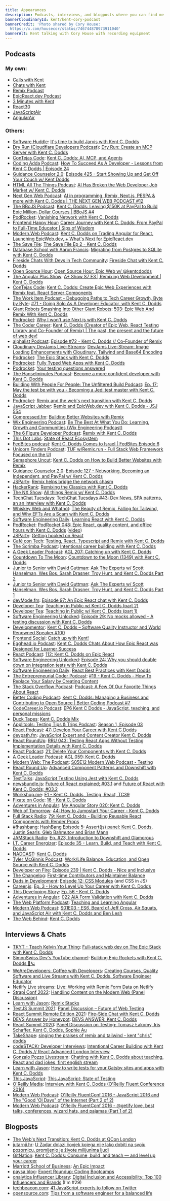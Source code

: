 ```yaml
---
title: Appearances
description: Podcasts, interviews, and blogposts where you can find me featured
bannerCloudinaryId: kent/kent-cory-podcast
bannerCredit: 'Photo shared by Cory House:
  https://x.com/housecor/status/746744878973911040'
bannerAlt: Kent talking with Cory House with recording equipment
---
```


## Podcasts

### My own:

- [Calls with Kent](https://kentcdodds.com/calls)
- [Chats with Kent](https://kentcdodds.com/chats)
- [Remix Podcast](https://remix.transistor.fm)
- [EpicReact.dev Podcast](https://epicreact.dev/podcast)
- [3 Minutes with Kent](https://briefs.fm/3-minutes-with-kent)
- [React30](https://react30.com)
- [JavaScriptAir](https://javascriptair.com)
- [AngularAir](https://angularair.com)

### Others:

- [Software Huddle](https://www.youtube.com/@SoftwareHuddle): [It's time to build Jarvis with Kent C. Dodds](https://www.youtube.com/watch?v=a5eo0OIJlXo)
- [Dry Run (Cloudflare Developers Podcast)](https://www.youtube.com/playlist?list=PLzfTyn6__SjigQDdrfwdYcvQ_CNzHMWqK): [Dry Run: Create an MCP Server with Kent C. Dodds](https://www.youtube.com/watch?v=B-HEItnoLg0)
- [ConTejas Code](https://www.youtube.com/playlist?list=PLEJpU2pV0Lie1VWU1unMg_7FRQ1gqFmAZ): [Kent C. Dodds: AI, MCP, and Agents](https://www.youtube.com/watch?v=ilmRsX2X7zM&list=PLI7xwGSSw_fIRv8Q4nz77IqgqhRxTBbBW)
- [Coding Adda Podcast](https://www.youtube.com/playlist?list=PLI7xwGSSw_fIRv8Q4nz77IqgqhRxTBbBW): [How To Succeed As A Developer - Lessons from Kent C Dodds | Episode 24](https://www.youtube.com/watch?v=ilmRsX2X7zM&list=PLI7xwGSSw_fIRv8Q4nz77IqgqhRxTBbBW)
- [Guidance Counselor 2.0](https://open.spotify.com/show/2UBzvscEgepXLUKvA5c24x): [Episode 425 - Start Showing Up and Get Off Your Couch w/ Kent Dodds](https://open.spotify.com/episode/2qdwNKjiVZODYnWHp5GJEj?si=qIu5ktErRbet4DvGvm_eGA)
- [HTML All The Things Podcast](https://www.htmlallthethings.com/podcast): [AI Has Broken the Web Developer Job Market w/ Kent C. Dodds](https://www.htmlallthethings.com/podcasts/ai-has-broken-the-web-developer-job-market-w-kent-c-dodds)
- [Next Gen Web Podcast](https://www.youtube.com/playlist?list=PLt_XztmVMV6pv9tqot9LMU2FCNBUJeTVd): [AI in programming, Remix, Next.js, PESPA & more with Kent C. Dodds | THE NEXT GEN WEB PODCAST #12](https://www.youtube.com/watch?v=Y_zsigyj1So)
- [The BBoJS Podcast](https://www.youtube.com/playlist?list=PL4qsujwiHvcOFo1xwYPK5niEAWJXes5Uo):
  [Kent C. Dodds: Leaving $150K at PayPal to Build Epic Million-Dollar Courses | BBoJS #4](https://www.youtube.com/watch?v=WkoZakIY33I&list=PL4qsujwiHvcOFo1xwYPK5niEAWJXes5Uo)
- [PodRocket](https://podrocket.logrocket.com/):
  [Vanishing Network with Kent C. Dodds](https://podrocket.logrocket.com/vanishing-network-kent-c-dodds)
- [Frontend Happy Hour](https://www.youtube.com/playlist?list=PLndQ1CPLSg0oKdzY4cSsNm2-eq3l6MF-j):
  [Career Journey with Kent C. Dodds: From PayPal to Full-Time Educator | Sips of Wisdom](https://www.youtube.com/watch?v=nO_Jw7n8evU&list=PLndQ1CPLSg0oKdzY4cSsNm2-eq3l6MF-j&index=22)
- [Modern.Web Podcast](https://www.youtube.com/playlist?list=PL-G5r6j4GptFBmxZGbtqT_1mb_sUgCs4T):
  [Kent C. Dodds on Trading Angular for React, Launching EpicWeb.dev, + What's Next for EpicReact.dev](https://www.youtube.com/watch?v=DbdbfuqoGv4&list=PL-G5r6j4GptFBmxZGbtqT_1mb_sUgCs4T)
- [The Save File](https://www.youtube.com/playlist?list=PLGUwjXxvasIczMiiZ5joRlTA-PFydJZbb):
  [The Save File Ep 2 - Kent C. Dodds](https://www.youtube.com/watch?v=iuZBELeLMZg&list=PLGUwjXxvasIczMiiZ5joRlTA-PFydJZbb)
- [Database School with Aaron Francis](https://www.youtube.com/playlist?list=PLI72dgeNJtzqElnNB6sQoAn2R-F3Vqm15):
  [Migrating from Postgres to SQLite with Kent C. Dodds](https://www.youtube.com/watch?v=KYDlqTdJmac&list=PLI72dgeNJtzqElnNB6sQoAn2R-F3Vqm15)
- [Fireside Chats With Devs in Tech Community](https://www.youtube.com/playlist?list=PLPHxMTcSz7K4oXKCn7k87tASptOIOOJ4d):
  [Fireside Chat with Kent C. Dodds](https://www.youtube.com/watch?v=AJuIoLc5rac&list=PLPHxMTcSz7K4oXKCn7k87tASptOIOOJ4d)
- [Open Source Hour](https://x.com/saucedopen):
  [Open Source Hour: Epic Web w/ @kentcdodds](https://x.com/i/spaces/1vOxwjYpwEmJB/peek)
- [The Angular Plus Show](https://ng.show):
  [A+ Show S7 E3 | Remixing Web Development | Kent C. Dodds](https://www.spreaker.com/episode/a-show-s7-e3-remixing-web-development-kent-c-dodds--58938768)
- [ConTejas Code](https://www.youtube.com/playlist?list=PLEJpU2pV0Lie1VWU1unMg_7FRQ1gqFmAZ):
  [Kent C. Dodds: Create Epic Web Experiences with Remix feat. React Server Components](https://www.youtube.com/watch?v=DCzHkH6Q67Q&list=PLEJpU2pV0Lie1VWU1unMg_7FRQ1gqFmAZ&index=3)
- [The Work Item Podcast - Debugging Paths to Tech Career Growth, Byte by Byte](https://theworkitem.com/):
  [#71 - Going Solo As A Developer Educator, with Kent C. Dodds](https://theworkitem.com/blog/going-solo-kent-c-dodds/)
- [Giant Robots Smashing Into Other Giant Robots](https://www.giantrobots.fm/):
  [503: Epic Web And Remix With Kent C. Dodds](https://www.giantrobots.fm/503)
- [Podrocket](https://podrocket.logrocket.com/):
  [Why I won't use Next.js with Kent C. Dodds](https://podrocket.logrocket.com/why-i-dont-use-next-js-kent-c-dodds)
- [The Coder Career](https://www.thecodercareer.com/):
  [Kent C. Dodds (Creator of Epic Web, React Testing Library and Co-Founder of Remix) | The past, the present and the future of web dev!](https://shows.acast.com/the-coder-career/episodes/kent-c-dodds-creator-of-epic-web)
- [alphalist Podcast](https://alphalist.com/podcast):
  [Episode #72 - Kent C. Dodds // Co-Founder of Remix](https://alphalist.com/podcast/72-kent-c-dodds-co-founder-remix)
- [Cloudinary DevJams Live-Streams](https://cloudinary.com/podcasts):
  [DevJams Live-Stream: Image Loading Enhancements with Cloudinary, Tailwind and Base64 Encoding](https://www.youtube.com/watch?v=cRZv2MlK7MA&list=PLV5CVI1eNcJi8sor_aQ2AzOeQ3On3suOr&index=1)
- [Podrocket](https://podrocket.logrocket.com/):
  [The Epic Stack with Kent C. Dodds](https://podrocket.logrocket.com/the-epic-stack)
- [Podrocket](https://podrocket.logrocket.com/):
  [Fully Typed Web Apps with Kent C. Dodds](https://podrocket.logrocket.com/fully-typed-web-apps)
- [Podrocket](https://podrocket.logrocket.com/):
  [Your testing questions answered](https://podrocket.logrocket.com/mailbag-1)
- [The Hanselminutes Podcast](https://www.hanselminutes.com/):
  [Become a more confident developer with Kent C. Dodds](https://www.hanselminutes.com/878/become-a-more-confident-developer-with-kent-c-dodds)
- [Building With People For People: The Unfiltered Build Podcast](https://anchor.fm/buildingwithpeople):
  [Ep. 17: May the test be with you - Becoming a Jedi test master with Kent C. Dodds](https://anchor.fm/buildingwithpeople/episodes/Ep--17-May-the-test-be-with-you---Becoming-a-Jedi-test-master-with-Kent-C--Dodds-e1s415j)
- [Podrocket](https://podrocket.logrocket.com/):
  [Remix and the web's next transition with Kent C. Dodds](https://podrocket.logrocket.com/remix-web-transition)
- [JavaScript Jabber](https://topenddevs.com/podcasts/javascript-jabber):
  [Remix and EpicWeb.dev with Kent C. Dodds - JSJ 554](https://topenddevs.com/podcasts/javascript-jabber/episodes/remix-and-epicweb-dev-with-kent-c-dodds-jsj-554)
- [Compressed.fm](https://compressed.fm):
  [Building Better Websites with Remix](https://www.compressed.fm/episode/89)
- [Wix Engineering Podcast](https://pod.link/1503976848):
  [Be The Best At What You Do: Learning, Growth and Communities (Wix Engineering Podcast)](https://pod.link/1503976848/episode/5c3968b22e22518f2150cc7c87e629d2)
- [The 6 Figure Developer Podcast](https://6figuredev.com/podcast):
  [Remix with Kent C. Dodds](https://6figuredev.com/podcast/remix-with-kent-c-dodds)
- [This Dot Labs](https://thisdot.co):
  [State of React Ecosystem](https://www.youtube.com/watch?v=e3faQlkUQf4)
- [FedBites podcast](https://www.youtube.com/channel/UCsitLIN-qxzvSqOlZjDh5qA):
  [Kent C. Dodds Comes to Israel | FedBites Episode 6](https://www.youtube.com/watch?v=mkuXLFHHyuE)
- [Unicorn Finders Podcast](https://x.com/unicornfinders3):
  [TUF w/Remix.run - Full Stack Web Framework Focused on the UI](https://open.spotify.com/episode/0HRs07Ystt4LFqvOytB0Fz?si=LZkR1t-tRUCoudyTt5BmqA&nd=1)
- [Semaphore Uncut](https://semaphoreci.com/podcast):
  [Kent C. Dodds on How to Build Better Websites with Remix](https://semaphoreci.com/blog/kent-c-dodds-remix)
- [Guidance Counselor 2.0](https://open.spotify.com/show/2UBzvscEgepXLUKvA5c24x):
  [Episode 127 - Networking, Becoming an Independent, and PayPal w/ Kent C. Dodds](https://open.spotify.com/episode/4nmeT7VDj102LKxgIR7YHi)
- [JSParty](https://changelog.com/jsparty):
  [Remix helps bridge the network chasm](https://changelog.com/jsparty/215)
- [HackerRank](https://hackerrank.com):
  [Remixing the Classics with Kent C. Dodds](https://x.com/i/spaces/1OyKADlwllNxb)
- [The NX Show](https://youtube.com/playlist?list=PLakNactNC1dE8KLQ5zd3fQwu_yQHjTmR5):
  [All things Remix w/ Kent C. Dodds](https://youtube.com/watch?v=BT8cPIAUnck)
- [TechChat Tuesdays](https://www.youtube.com/playlist?list=PL9oQ7yETvN10uBfob5Re3Jxg3wIM8uw72):
  [TechChat Tuesdays #43: Dev News, SPA patterns, an an interview with Kent C. Dodds](https://www.youtube.com/watch?v=198RfxYFZVk&list=PLV5CVI1eNcJi8sor_aQ2AzOeQ3On3suOr&index=3&t=2840s)
- [Whiskey Web and Whatnot](https://www.whiskeywebandwhatnot.fm/):
  [The Beauty of Remix, Falling for Tailwind, and Why EFTs Are a Scam with Kent C. Dodds](https://www.whiskeywebandwhatnot.fm/the-beauty-of-remix-falling-for-tailwind-and-why-efts-are-a-scam-with-kent-c-dodds/)
- [Software Engineering Daily](https://softwareengineeringdaily.com/):
  [Learning React with Kent C. Dodds](https://softwareengineeringdaily.com/2021/10/29/learning-react-with-kent-c-dodds/)
- [PodRocket](https://podrocket.logrocket.com/):
  [PodRocket 048: Epic React, quality content, and office hours with Kent C. Dodds](https://podrocket.logrocket.com/epic-react)
  ([video](https://www.youtube.com/watch?v=efw1wQ9VUZU))
- [JSParty](https://changelog.com/jsparty):
  [Getting hooked on React](https://changelog.com/jsparty/186)
- [Café con Tech](https://www.cafecon.tech/):
  [Testing, React, Typescript and Remix with Kent C. Dodds](https://www.cafecon.tech/1081172/8869619-testing-react-typescript-and-remix-with-kent-c-dodds)
- [The Scrimba Podcast](https://feeds.transistor.fm/scrimba):
  [Intentional career building with Kent C. Dodds](https://scrimba.com/articles/career-building-with-kent-dodds/)
- [A Geek Leader Podcast](https://www.ageekleader.com):
  [AGL 207: Catching up with Kent C. Dodds](https://www.ageekleader.com/agl-207-catching-up-with-kent-c-dodds/)
- [Countdown To The Moon](https://www.youtube.com/playlist?list=PLLblkUZWPJDdHlkBAQhWj5S99ZD1Vb4OJ):
  [Countdown to the Moon (1349) with Kent C. Dodds](https://www.youtube.com/watch?v=Bg5UZ7pY6AE&list=PLLblkUZWPJDdHlkBAQhWj5S99ZD1Vb4OJ)
- [Junior to Senior with David Guttman](https://juniortosenior.io):
  [Ask The Experts w/ Scott Hanselman, Wes Bos, Sarah Drasner, Troy Hunt, and Kent C. Dodds Part 2](https://juniortosenior.io/35)
- [Junior to Senior with David Guttman](https://juniortosenior.io):
  [Ask The Experts w/ Scott Hanselman, Wes Bos, Sarah Drasner, Troy Hunt, and Kent C. Dodds Part 1](https://juniortosenior.io/34)
- [devMode.fm](https://devmode.fm/):
  [Episode 97: An Epic React chat with Kent C. Dodds](https://devmode.fm/episodes/epic-react-with-kent-c-dodds)
- [Developer Tea](https://spec.fm/podcasts/developer-tea):
  [Teaching in Public w/ Kent C. Dodds (part 2)](https://spec.fm/podcasts/developer-tea/RAHNGgoH)
- [Developer Tea](https://spec.fm/podcasts/developer-tea):
  [Teaching in Public w/ Kent C. Dodds (part 1)](https://spec.fm/podcasts/developer-tea/X5XzqN7P)
- [Software Engineering Unlocked](https://www.software-engineering-unlocked.com/):
  [Episode 29: No mocks allowed – A testing discussion with Kent C. Dodds](https://www.software-engineering-unlocked.com/no-mocks-allowed/)
- [Developmentor](https://develomentor.com/):
  [Kent C. Dodds – Software Quality Instructor and World Renowned Speaker #100](https://develomentor.com/2020/10/15/kent-c-dodds-software-quality-instructor-and-world-renowned-speaker-100/)
- [Frontend Social](https://www.frontend.social/catchup):
  [Catch up with Kent!](https://www.frontend.social/catchup/with-kent)
- [Egghead.io Podcast](https://egghead.io/podcasts):
  [Kent C. Dodds Chats About How Epic React was Designed for Learner Success](https://egghead.io/podcasts/kent-c-dodds-chats-about-how-epic-react-was-designed-for-learner-success)
- [React Podcast](https://reactpodcast.com):
  [112: Kent C. Dodds on Epic React](https://reactpodcast.com/112)
- [Software Engineering Unlocked](https://www.software-engineering-unlocked.com/):
  [Episode 24: Why you should double down on integration tests with Kent C. Dodds](https://www.software-engineering-unlocked.com/double-down-integration-tests-kent-dodds/)
- [Software Engineering Daily](https://softwareengineeringdaily.com/):
  [React Best Practices with Kent Dodds](https://softwareengineeringdaily.com/2020/03/06/react-best-practices-with-kent-dodds/)
- [The Entrepreneurial Coder Podcast](https://www.ecpodcast.io/):
  [#19 - Kent C. Dodds - How To Replace Your Salary by Creating Content](https://www.ecpodcast.io/episodes/19-kent-c-dodds-how-to-replace-your-salary-by-creating-content)
- [The Stack Overflow Podcast](https://stackoverflow.blog/podcast/):
  [Podcast: A Few Of Our Favorite Things About React](https://stackoverflow.blog/2019/11/19/podcast-a-few-of-our-favorite-things-about-react/)
- [Better Coding Podcast](https://www.youtube.com/playlist?list=PLnTRniWXnjf9b4bVmkwNAtk1Cpna0uDNb):
  [Kent C. Dodds: Managing a Business and Contributing to Open Source | Better Coding Podcast #7](https://www.youtube.com/watch?v=4wRFXaLL4fA&list=PLnTRniWXnjf9b4bVmkwNAtk1Cpna0uDNb)
- [CodeCareer.io Podcast](https://anchor.fm/codecareer):
  [EP6 Kent C Dodds - JavaScript, teaching, and personal missions](https://anchor.fm/codecareer/episodes/EP6-Kent-C-Dodds---Javascript--teaching--and-personal-missions-e4rmum)
- [Duck Tapes](https://www.ducktapes.fm/):
  [Kent C. Dodds Mix](https://anchor.fm/ducktapes/episodes/Kent-C--Dodds-Mix-e4k0ur)
- [Applitools: Testing Tips & Trips Podcast](https://www.youtube.com/channel/UCk13Ucc26mWqI4xvsbO13jw):
  [Season 1, Episode 03](https://youtu.be/4zmyWJ8gc6U)
- [React Podcast](https://reactpodcast.com):
  [47: Develop Your Career with Kent C Dodds](https://reactpodcast.com/47)
- [devpath.fm](https://www.devpath.fm/):
  [JavaScript Expert and Content Creator Kent C. Dodds](https://www.devpath.fm/episodes/javascript-expert-and-content-creator-kent-c-dodds)
- [React RoundUp](https://topenddevs.com/podcasts/react-round-up):
  [RRU 043: Testing React Apps Without Testing Implementation Details with Kent C. Dodds](https://topenddevs.com/podcasts/react-round-up/episodes/rru-043-testing-react-apps-without-testing-implementation-details-with-kent-c-dodds)
- [React Podcast](https://reactpodcast.com):
  [21: Delete Your Components with Kent C. Dodds](https://reactpodcast.com/21)
- [A Geek Leader Podcast](https://www.ageekleader.com):
  [AGL 059: Kent C. Dodds](https://www.ageekleader.com/agl-059-kent-c-dodds)
- [Modern Web: The Podcast](https://www.thisdot.co/modern-web):
  [S05E12 Modern Web Podcast - Testing](https://youtu.be/nw-GFMW8LSQ)
- [React Round Up](https://topenddevs.com/podcasts/react-round-up):
  [Advanced Component Patterns and Downshift with Kent C. Dodds](https://topenddevs.com/podcasts/react-round-up/episodes/rru-003-advanced-component-patterns-and-downshift-with-kent-c-dodds)
- [TestTalks](https://joecolantonio.com/testtalks):
  [JavaScript Testing Using Jest with Kent C. Dodds](https://joecolantonio.com/testtalks/195-javascript-testing-using-jest-with-kent-c-dodds)
- [newsbundle.js](https://www.youtube.com/channel/UCDHuR3rK_PqaTuYH4qGN3fg):
  [Future of React explained; #03.1](https://youtu.be/_rFd01gvatQ) and
  [Future of React with Kent C. Dodds; #03.2](https://youtu.be/aRFBu0k8kIk?t=217s&list=PLV5CVI1eNcJi8sor_aQ2AzOeQ3On3suOr)
- [Workshop.me](https://www.youtube.com/channel/UCIGqC7zgqiFrGztcgXSSWOg):
  [E1 - Kent C. Dodds, Testing, React, TC39](https://youtu.be/deWkGD7ylcw?index=1&list=PLV5CVI1eNcJi8sor_aQ2AzOeQ3On3suOr)
- [Fixate on Code](http://fixate.it):
  [16 - Kent C. Dodds](http://fixate.it/podcast/consume-build-and-teach-kent-c-dodds)
- [Adventures in Angular](https://topenddevs.com/podcasts/adventures-in-angular):
  [My Angular Story 020: Kent C. Dodds](https://topenddevs.com/podcasts/my-angular-story/episodes/mas-020-kent-c-dodds)
- [Web of Tomorrow](https://www.orbit.fm/weboftomorrow):
  [44: How to Jumpstart Your Career - Kent C. Dodds](https://www.orbit.fm/weboftomorrow/44)
- [Full Stack Radio](http://www.fullstackradio.com):
  [79: Kent C. Dodds - Building Reusable React Components with Render Props](http://www.fullstackradio.com/79)
- [#!hashbang](https://www.youtube.com/playlist?list=PLZ66c9_z3umOuPSGsTu3mfzt6PGZeUyQZ):
  [HashBang Episode 5: Assert(js) panel: Kent C. Dodds, Justin Searls, Gleb Bahmutov and Brian Mann](https://youtu.be/ltzNIOF_L3E)
- [JAMStack Radio](https://www.heavybit.com/library/podcasts/jamstack-radio):
  [Ep. #23, Introduction to Downshift and Glamorous](https://www.heavybit.com/library/podcasts/jamstack-radio/ep-23-introduction-to-downshift-and-glamorous/?utm_campaign=coschedule&utm_source=twitter&utm_medium=heavybit&utm_content=Ep.%20%2323,%20Introduction%20to%20Downshift%20and%20Glamorous)
- [I.T. Career Energizer](http://itcareerenergizer.com):
  [Episode 35 - Learn, Build, and Teach with Kent C. Dodds](http://itcareerenergizer.com/e35)
- [NADCAST](https://www.youtube.com/playlist?list=PL1XPwt2TrDrxWL3ohvospBDFP3GMeXgQE):
  [Kent C. Dodds](https://youtu.be/FEeL_c2wtpU)
- [Tyler McGinnis Podcast](https://tylermcginnis.com/podcast):
  [Work/Life Balance, Education, and Open Source with Kent C. Dodds](https://tylermcginnis.com/podcast/kentcdodds)
- [Developer on Fire](http://developeronfire.com):
  [Episode 239 | Kent C. Dodds - Nice and Inclusive](http://developeronfire.com/podcast/episode-239-kent-c-dodds-nice-and-inclusive)
- [The Changelog](https://changelog.com):
  [First-time Contributors and Maintainer Balance](https://changelog.com/podcast/246)
- [Dads in Development](http://www.dadsindev.com):
  [Episode 12: CSS Modules](http://www.dadsindev.com/12) (and CSS in JS)
- [Career.js](http://careerjs.com):
  [Ep. 3 - How to Level Up Your Career with Kent C. Dodds](http://careerjs.com/#/3)
- [This Developing Story](http://developingstory.netlify.com):
  [Ep. 56 - Kent C. Dodds](http://developingstory.netlify.com/tds-56-kent-c-dodds)
- [Adventures in Angular](https://topenddevs.com/podcasts/adventures-in-angular):
  [022 AiA Form Validation with Kent C. Dodds](https://topenddevs.com/podcasts/adventures-in-angular/episodes/022-aia-form-validation-with-kent-c-dodds)
- [The Web Platform Podcast](http://thewebplatformpodcast.com):
  [Teaching and Learning Angular](http://thewebplatformpodcast.com/72-teaching-and-learning-angular)
- [Modern Web Podcast](http://www.modern-web.org):
  [S01E03 - ES6, Beard of Jeff Cross, Air Squats, and JavaScript Air with Kent C. Dodds and Ben Lesh](http://modernweb.podbean.com/e/s01e03-es6-beard-of-jeff-cross-air-squats-and-javascript-air-with-kent-c-dodds-and-ben-lesh)
- [The Web Behind](https://webbehind.com):
  [Kent C. Dodds](https://webbehind.com/episode-2-kent-c-dodds)

## Interviews & Chats

- [TKYT - Teach Kelvin Your Thing](https://www.youtube.com/playlist?list=PL4qsujwiHvcP-a8z1--RyZ8XVFHbeBIfn):
  [Full-stack web dev on The Epic Stack with Kent C. Dodds](https://www.youtube.com/watch?v=NU2cT2LLSio&list=PLV5CVI1eNcJi8sor_aQ2AzOeQ3On3suOr&index=1)
- [SimonSwiss Dev's YouTube channel](https://www.youtube.com/@Simonswissdev):
  [Building Epic Rockets with Kent C. Dodds 🚀🪐](https://www.youtube.com/watch?v=vcSCp1b2FB4&list=PLV5CVI1eNcJi8sor_aQ2AzOeQ3On3suOr&index=1)
- [WeAreDevelopers: Coffee with Developers](https://www.youtube.com/playlist?list=PLPTU42xs8guBh-5biwcxlvkYbURN3BRaR):
  [Creating Courses, Quality Software and Live Streams with Kent C. Dodds, Software Engineer Educator](https://www.youtube.com/watch?v=9IRvuDyWXRc)
- [Netlify Live streams](https://www.youtube.com/c/NetlifyApp):
  [Live: Working with Remix Form Data on Netlify](https://www.youtube.com/watch?v=Tb5L6fg4VCE&list=PLV5CVI1eNcJi8sor_aQ2AzOeQ3On3suOr&index=1)
- [Strapi Conf 2022](https://conf.strapi.io/):
  [Handling Content on the Modern Web (Panel Discussion)](https://youtu.be/0hp-G107dT0)
- [Learn with Jason](https://learnwithjason.dev):
  [Remix Stacks](https://youtube.com/watch?v=qNhdiP62eIo)
- [TestJS Summit 2021](https://testjssummit.com):
  [Panel Discussion – Future of Web Testing](https://www.youtube.com/watch?v=fP_kEOZMpz0)
- [React Summit Remote Edition 2021](https://reactsummit.com):
  [Fire-Side Chat with Kent C. Dodds](https://www.youtube.com/watch?v=sKD16YV7PdM)
- [DEVS Answer by Honeypot](https://www.youtube.com/playlist?list=PLtEPUaeDclku17cN2oV-evIqfGmlIHIBP): [DEVS ANSWER: Kent C. Dodds](https://www.youtube.com/watch?v=z3odPLDCyLo)
- [React Summit 2020](https://reactsummit.com):
  [Panel Discussion on Testing: Tomasz Łakomy, Iris Schaffer, Kent C. Dodds, Sophie Au](https://www.youtube.com/watch?v=v8_z9p-dU-0)
- [TakeShape](https://www.youtube.com/channel/UC6HNtktafV_iMalc0P4OIwA):
  [singing the praises of remix and tailwind - kent "chris" dodds](https://www.youtube.com/watch?v=zRhfIOqaBTo)
- [codeSTACKr Developer Interviews](https://www.youtube.com/playlist?list=PLkwxH9e_vrAL2NpHhue0ncrREB2CbwWUu):
  [Intentional Career Building with Kent C. Dodds // React Advanced London Interview](https://www.youtube.com/watch?v=1lxAnODL7GU)
- [Gonzalo Pozzo Livestream](https://www.youtube.com/channel/UCCvaRcYdZCZBrBQVnsUBg5Q):
  [Chatting with Kent C. Dodds about teaching, React and dad jokes, first english stream](https://www.youtube.com/watch?v=UaR_sf-PPiE)
- [Learn with Jason](https://learnwithjason.dev):
  [How to write tests for your Gatsby sites and apps with Kent C. Dodds](https://youtube.com/watch?v=BzRAYt7BHRw)
- [This.JavaScript](https://youtu.be/lD5IhYNIKvk?list=PL-G5r6j4GptGUKhgD7uBEovvINVFMYzTF):
  [This.JavaScript: State of Testing](https://youtu.be/iycQpCFBASE)
- [O'Reilly Media](https://www.youtube.com/user/OreillyMedia):
  [Interview with Kent C. Dodds (O'Reilly Fluent Conference 2016)](https://youtu.be/7O2dpgNoY4M)
- [Modern Web Podcast](http://www.modern-web.org):
  [O'Reilly FluentConf 2016 - JavaScript 2016 and The "Good 'Ol Days" of the Internet (Part 2 of 2)](https://youtu.be/rMbL1w-Bby4)
- [Modern Web Podcast](http://www.modern-web.org):
  [O'Reilly FluentConf 2016 - @getify love, best talks, conferences, wizard hats, and pajamas (Part 1 of 2)](https://youtu.be/QRt9QBdpQQ0)

## Blogposts

- [The Web's Next Transition: Kent C. Dodds at QCon London](https://www.infoq.com/news/2023/04/the-web-next-transition/)
- [jutarnji.hr](https://www.jutarnji.hr):
  [U Zadar dolazi čovjek kojega nije lako dobiti na svoju pozornicu, promijenio je živote milijunima ljudi](https://www.jutarnji.hr/native/u-zadar-dolazi-covjek-kojega-nije-lako-dobiti-na-svoju-pozornicu-promijenio-je-zivote-milijunima-ljudi-15099671)
- [GitNation](https://portal.gitnation.org):
  [Kent C. Dodds: Consume, build, and teach — and level up your career](https://portal.gitnation.org/contents/kent-c-dodds-consume-build-and-teach-and-level-up-your-career)
- [Marriott School of Business](https://marriottschool.byu.edu/):
  [An Epic Impact](https://marriottschool.byu.edu/news/article?id=1871)
- [paysa blog](https://www.paysa.com/blog):
  [Expert Roundup: Coding Bootcamps](https://www.paysa.com/blog/2017/08/31/expert-roundup-coding-bootcamps)
- [onalytica Influencer Library](http://www.onalytica.com/blog):
  [Digital Inclusion and Accessibility: Top 100 Influencers and Brands](http://www.onalytica.com/blog/posts/digital-inclusion-accessibility-top-100-influencers-brands)
  (I'm #29)
- [techbeacon.com](http://techbeacon.com):
  [41 JavaScript experts to follow on Twitter](http://techbeacon.com/javascript-leaders-you-should-follow-twitter)
- [opensource.com](https://opensource.com):
  [Tips from a software engineer for a balanced life](https://opensource.com/business/16/10/all-things-open-interview-kent-c-dodds)
